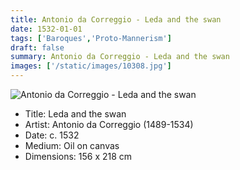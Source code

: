 ```yaml
---
title: Antonio da Correggio - Leda and the swan
date: 1532-01-01
tags: ['Baroques','Proto-Mannerism']
draft: false
summary: Antonio da Correggio - Leda and the swan
images: ['/static/images/10308.jpg']
---
```


![Antonio da Correggio - Leda and the swan](/static/images/10308.jpg)

* Title: Leda and the swan
* Artist: Antonio da Correggio (1489-1534)
* Date: c. 1532
* Medium: Oil on canvas
* Dimensions: 156 x 218 cm


